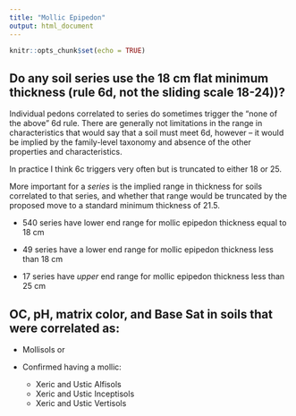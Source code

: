 ```yaml
---
title: "Mollic Epipedon"
output: html_document
---
```


```r
knitr::opts_chunk$set(echo = TRUE)
```

## Do any soil series use the 18 cm flat minimum thickness (rule 6d, not the sliding scale 18-24))? 

Individual pedons correlated to series do sometimes trigger the "none of the above" 6d rule. There are generally not limitations in the range in characteristics that would say that a soil must meet 6d, however -- it would be implied by the family-level taxonomy and absence of the other properties and characteristics.

In practice I think 6c triggers very often but is truncated to either 18 or 25.

More important for a _series_ is the implied range in thickness for soils correlated to that series, and whether that range would be truncated by the proposed move to a standard minimum thickness of 21.5.

 - 540 series have lower end range for mollic epipedon thickness equal to 18 cm
 
 - 49 series have a lower end range for mollic epipedon thickness less than 18 cm

 - 17 series have _upper_ end range for mollic epipedon thickness less than 25 cm

## OC, pH, matrix color, and Base Sat in soils that were correlated as:

 - Mollisols or 
 
 - Confirmed having a mollic:
   - Xeric and Ustic Alfisols
   - Xeric and Ustic Inceptisols
   - Xeric and Ustic Vertisols 



